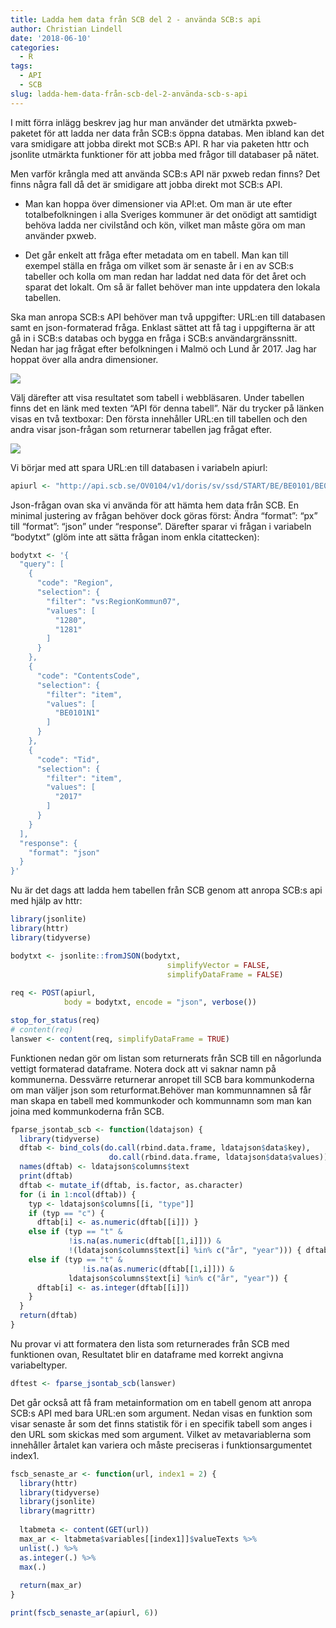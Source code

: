 ```yaml
---
title: Ladda hem data från SCB del 2 - använda SCB:s api
author: Christian Lindell
date: '2018-06-10'
categories:
  - R
tags:
  - API
  - SCB
slug: ladda-hem-data-från-scb-del-2-använda-scb-s-api
---
```


  
I mitt förra inlägg beskrev jag hur man använder det utmärkta pxweb-paketet för att ladda ner data från SCB:s öppna databas. Men ibland kan det vara smidigare att jobba direkt mot SCB:s API. R har via paketen httr och jsonlite utmärkta funktioner för att jobba med frågor till databaser på nätet.

Men varför krångla med att använda SCB:s API när pxweb redan finns? Det finns några fall då det är smidigare att jobba direkt mot SCB:s API.

* Man kan hoppa över dimensioner via API:et. Om man är ute efter totalbefolkningen i alla Sveriges kommuner är det onödigt att samtidigt behöva ladda ner civilstånd och kön, vilket man måste göra om man använder pxweb.

* Det går enkelt att fråga efter metadata om en tabell. Man kan till exempel ställa en fråga om vilket som är senaste år i en av SCB:s tabeller och kolla om man redan har laddat ned data för det året och sparat det lokalt. Om så är fallet behöver man inte uppdatera den lokala tabellen.

Ska man anropa SCB:s API behöver man två uppgifter: URL:en till databasen samt en json-formaterad fråga. Enklast sättet att få tag i uppgifterna är att gå in i SCB:s databas och bygga en fråga i SCB:s användargränssnitt. Nedan har jag frågat efter befolkningen i Malmö och Lund år 2017. Jag har hoppat över alla andra dimensioner.

![](/post/Statistikdatabasen.png)

 Välj därefter att visa resultatet som tabell i webbläsaren. Under tabellen finns det en länk med texten "API för denna tabell". När du trycker på länken visas en två textboxar: Den första innehåller URL:en till tabellen och den andra visar json-frågan som returnerar tabellen jag frågat efter.
 
![](/post/Statistikdatabasen_tabell.png)
 
 

Vi börjar med att spara URL:en till databasen i variabeln apiurl:

```r
apiurl <- "http://api.scb.se/OV0104/v1/doris/sv/ssd/START/BE/BE0101/BE0101A/BefolkningNy"
```


Json-frågan ovan ska vi använda för att hämta hem data från SCB. En minimal justering av frågan behöver dock göras först: Ändra "format": "px" till "format": "json" under "response". Därefter sparar vi frågan i variabeln "bodytxt" (glöm inte att sätta frågan inom enkla citattecken):

```r

bodytxt <- '{
  "query": [
    {
      "code": "Region",
      "selection": {
        "filter": "vs:RegionKommun07",
        "values": [
          "1280",
          "1281"
        ]
      }
    },
    {
      "code": "ContentsCode",
      "selection": {
        "filter": "item",
        "values": [
          "BE0101N1"
        ]
      }
    },
    {
      "code": "Tid",
      "selection": {
        "filter": "item",
        "values": [
          "2017"
        ]
      }
    }
  ],
  "response": {
    "format": "json"
  }
}'

```


Nu är det dags att ladda hem tabellen från SCB genom att anropa SCB:s api med hjälp av httr:

```r
library(jsonlite)
library(httr)
library(tidyverse)

bodytxt <- jsonlite::fromJSON(bodytxt, 
                                   simplifyVector = FALSE,
                                   simplifyDataFrame = FALSE)
  
req <- POST(apiurl,
            body = bodytxt, encode = "json", verbose())

stop_for_status(req)
# content(req)
lanswer <- content(req, simplifyDataFrame = TRUE)

```

Funktionen nedan gör om listan som returnerats från SCB till en någorlunda vettigt formaterad dataframe. Notera dock att vi saknar namn på kommunerna. Dessvärre returnerar anropet till SCB bara kommunkoderna om man väljer json som returformat.Behöver man kommunnamnen så får man skapa en tabell med kommunkoder och kommunnamn som man kan joina med kommunkoderna från SCB.


```r
fparse_jsontab_scb <- function(ldatajson) {
  library(tidyverse)
  dftab <- bind_cols(do.call(rbind.data.frame, ldatajson$data$key), 
                      do.call(rbind.data.frame, ldatajson$data$values))
  names(dftab) <- ldatajson$columns$text
  print(dftab)
  dftab <- mutate_if(dftab, is.factor, as.character)
  for (i in 1:ncol(dftab)) {
    typ <- ldatajson$columns[[i, "type"]]
    if (typ == "c") {
      dftab[i] <- as.numeric(dftab[[i]]) }
    else if (typ == "t" &
             !is.na(as.numeric(dftab[[1,i]])) &
             !(ldatajson$columns$text[i] %in% c("år", "year"))) { dftab[i] <- as.numeric(dftab[[i]]) } 
    else if (typ == "t" &
                !is.na(as.numeric(dftab[[1,i]])) &
             ldatajson$columns$text[i] %in% c("år", "year")) {
      dftab[i] <- as.integer(dftab[[i]])
    }
  }
  return(dftab)
} 
```


Nu provar vi att formatera den lista som returnerades från SCB med funktionen ovan, Resultatet blir en dataframe med korrekt angivna variabeltyper.


```r
dftest <- fparse_jsontab_scb(lanswer)
```


Det går också att få fram metainformation om en tabell genom att anropa SCB:s API med bara URL:en som argument. Nedan visas en funktion som visar senaste år som det finns statistik för i en specifik tabell som anges i den URL som skickas med som argument. Vilket av metavariablerna som innehåller årtalet kan variera och måste preciseras i funktionsargumentet index1.

```r
fscb_senaste_ar <- function(url, index1 = 2) {
  library(httr)
  library(tidyverse)
  library(jsonlite)
  library(magrittr)
  
  ltabmeta <- content(GET(url))
  max_ar <- ltabmeta$variables[[index1]]$valueTexts %>%
  unlist(.) %>%
  as.integer(.) %>%
  max(.)
  
  return(max_ar)
}
```

```r
print(fscb_senaste_ar(apiurl, 6))
```
  
  
